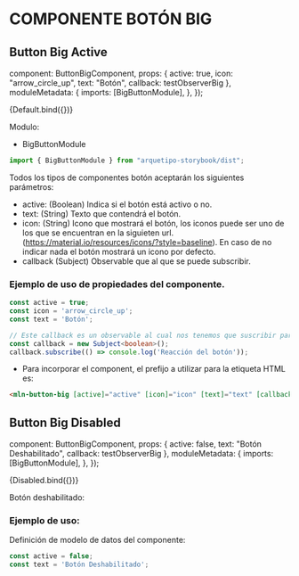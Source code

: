
<Meta title="Componentes/Buttons/Button Big" />

# COMPONENTE BOTÓN BIG

## Button Big Active

  component: ButtonBigComponent,
  props: {
    active: true,
    icon: "arrow_circle_up",
    text: "Botón",
    callback: testObserverBig
  },
  moduleMetadata: {
    imports: [BigButtonModule],
  },
});

<Canvas>
  <Story name="Default">{Default.bind({})}</Story>
</Canvas>

Modulo:

- BigButtonModule

```js live=true
import { BigButtonModule } from "arquetipo-storybook/dist";
```

Todos los tipos de componentes botón aceptarán los siguientes parámetros:

- active: (Boolean) Indica si el botón está activo o no.
- text: (String) Texto que contendrá el botón.
- icon: (String) Icono que mostrará el botón, los iconos puede ser uno de los que se encuentran en la siguieten url. (https://material.io/resources/icons/?style=baseline). En caso de no indicar nada el botón mostrará un icono por defecto.
- callback (Subject) Observable que al que se puede subscribir.

### Ejemplo de uso de propiedades del componente.
```typescript live=true
const active = true; 
const icon = 'arrow_circle_up';
const text = 'Botón';

// Este callback es un observable al cual nos tenemos que suscribir para recibir para recibir la acción del botón (clic)
const callback = new Subject<boolean>();
callback.subscribe(() => console.log('Reacción del botón'));
```

- Para incorporar el component, el prefijo a utilizar para la etiqueta HTML es:

```html live=true
<mln-button-big [active]="active" [icon]="icon" [text]="text" [callback]="callback"></mln-button-big>
```

## Button Big Disabled

  component: ButtonBigComponent,
  props: {
    active: false,
    text: "Botón Deshabilitado",
    callback: testObserverBig
  },
  moduleMetadata: {
    imports: [BigButtonModule],
  },
});

<Canvas>
  <Story name="Disabled">{Disabled.bind({})}</Story>
</Canvas>


Botón deshabilitado:

### Ejemplo de uso:

Definición de modelo de datos del componente:

```js live=true
const active = false; 
const text = 'Botón Deshabilitado'; 
```
